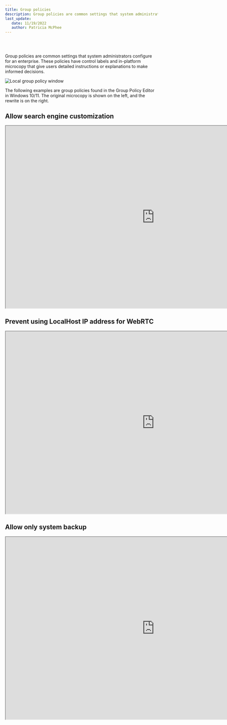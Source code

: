```yaml
---
title: Group policies
description: Group policies are common settings that system administrators configure for an enterprise.   
last_update: 
   date: 11/19/2022
   author: Patricia McPhee
---
```



<Container>
<List sx={{ width: '100%', bgcolor: 'background.paper', color: '#000000', borderRadius: 4 }}>
  <ListItem sx={{py: 0}}>
    <ListItemAvatar>
      <Avatar>
        <WorkIcon />
      </Avatar>
    </ListItemAvatar>
    <ListItemText primary="Project" secondary="UX writing challenge" />
  </ListItem>
  <ListItem sx={{py: 0}}>
    <ListItemAvatar>
      <Avatar>
        <DescriptionIcon />
      </Avatar>
    </ListItemAvatar>
    <ListItemText primary="Description" secondary="Simplify, simplify, simplify. I wanted to continue what I had done while at Microsoft during 2018 - reworking the Microsoft Edge Group Policies for the IT Pros. During my initial rewrite, I removed a lot of unnecessary repetition." />
  </ListItem>
  <ListItem sx={{py: 0}}>
    <ListItemAvatar>
      <Avatar>
        <CalendarMonthIcon />
      </Avatar>
    </ListItemAvatar>
    <ListItemText primary="Date" secondary="November 18, 2022" />
  </ListItem>
</List>
</Container>
<br />
<Divider />
<br />


Group policies are common settings that system administrators configure for an enterprise. These policies have control labels and in-platform microcopy that give users detailed instructions or explanations to make informed decisions. 

![Local group policy window](../../static/img/group-policy-window.png)

The following examples are group policies found in the Group Policy Editor in Windows 10/11. The original microcopy is shown on the left, and the rewrite is on the right.

## Allow search engine customization

<iframe width="980" height="600" src="https://www.figma.com/embed?embed_host=share&url=https%3A%2F%2Fwww.figma.com%2Ffile%2FR9H8wCBqTHUZdbmtxdsv3l%2FPatricia-McPhee's-UX-Writing-Portfolio%3Fnode-id%3D893%253A5148%26t%3DXlAImWQUfjmRexlD-1" allowfullscreen></iframe>


## Prevent using LocalHost IP address for WebRTC

<iframe width="980" height="600" src="https://www.figma.com/embed?embed_host=share&url=https%3A%2F%2Fwww.figma.com%2Ffile%2FR9H8wCBqTHUZdbmtxdsv3l%2FPatricia-McPhee's-UX-Writing-Portfolio%3Fnode-id%3D893%253A5153%26t%3DXlAImWQUfjmRexlD-1" allowfullscreen></iframe>

## Allow only system backup

<iframe width="980" height="600" src="https://www.figma.com/embed?embed_host=share&url=https%3A%2F%2Fwww.figma.com%2Ffile%2FR9H8wCBqTHUZdbmtxdsv3l%2FPatricia-McPhee's-UX-Writing-Portfolio%3Fnode-id%3D1007%253A3721%26t%3DoamaxtivsiQYHXg2-1" allowfullscreen></iframe>